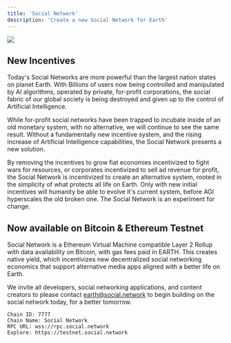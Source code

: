 ```yaml
---
title: 'Social Network'
description: 'Create a new Social Network for Earth'
---
```


[<img src="/images/socialnetwork.png" max-height="200px"/>](https://mainnet.earthstaking.com)

## New Incentives

Today's Social Networks are more powerful than the largest nation states on planet Earth. With Billions of users now being controlled and manipulated by AI algorithms,
operated by private, for-profit corporations, the social fabric of our global society is being destroyed and given up to the control of Artificial Intelligence.

While for-profit social networks have been trapped to incubate inside of an old monetary system, with no alternative, we will continue to see the same result. 
Without a fundamentally new incentive system, and the rising increase of Artificial Intelligence capabilities, the Social Network presents a new solution.

By removing the incentives to grow fiat economies incentivized to fight wars for resources, or corporates incentivized to sell ad revenue for profit, the Social Network
is incentivized to create an alternative system, rooted in the simplicity of what protects all life on Earth. Only with new initial incentives will humanity be able to evolve it's current
system, before AGI hyperscales the old broken one. The Social Network is an experiment for change.

## Now available on Bitcoin & Ethereum Testnet

Social Network is a Ethereum Virtual Machine compatible Layer 2 Rollup with data availability on Bitcoin, with gas fees paid in EARTH. This
creates native yield, which incentivizes new decentralized social networking economics that support alternative media apps aligned with a better life on Earth.

We invite all developers, social networking applications, and content creators to please contact earth@social.network to begin building on the social network today, for a better tomorrow.

```
Chain ID: 7777
Chain Name: Social Network
RPC URL: wss://rpc.social.network
Explore: https://testnet.social.network
```
